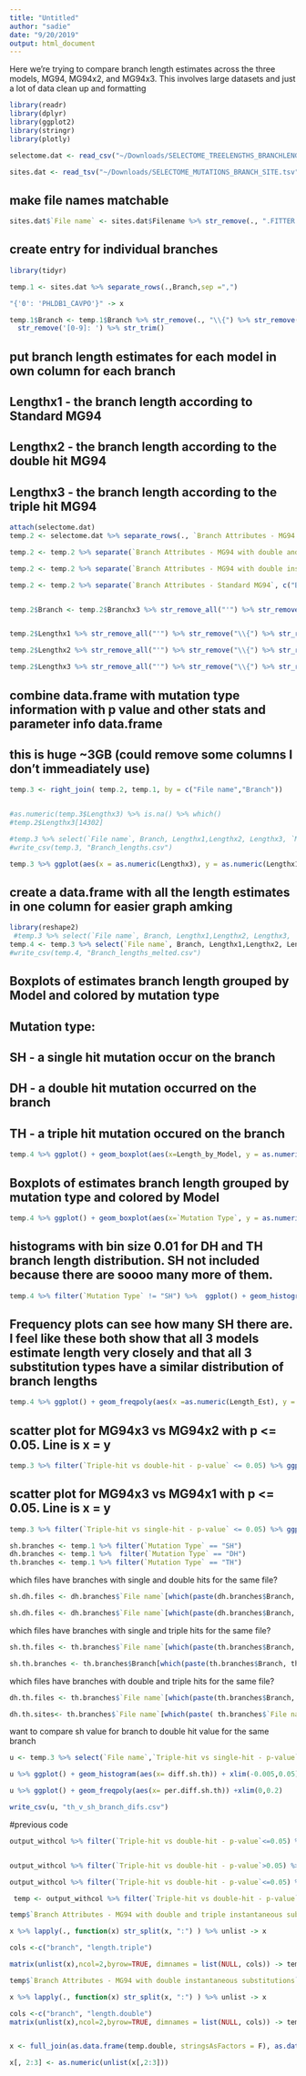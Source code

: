 ```yaml
---
title: "Untitled"
author: "sadie"
date: "9/20/2019"
output: html_document
---
```

Here we're trying to compare branch length estimates across the three models, MG94, MG94x2, and MG94x3. This involves large datasets and just a lot of data clean up and formatting

```r
library(readr)
library(dplyr)
library(ggplot2)
library(stringr)
library(plotly)
```

```r




selectome.dat <- read_csv("~/Downloads/SELECTOME_TREELENGTHS_BRANCHLENGTHS.csv")

sites.dat <- read_tsv("~/Downloads/SELECTOME_MUTATIONS_BRANCH_SITE.tsv")


```
## make file names matchable
```r
sites.dat$`File name` <- sites.dat$Filename %>% str_remove(., ".FITTER.json")
```

## create entry for individual branches
```r
library(tidyr)

temp.1 <- sites.dat %>% separate_rows(.,Branch,sep =",")

"{'0': 'PHLDB1_CAVPO'}" -> x

temp.1$Branch <- temp.1$Branch %>% str_remove(., "\\{") %>% str_remove(., "\\}") %>% str_remove_all(., "'") %>% 
  str_remove('[0-9]: ') %>% str_trim()
```


## put branch length estimates for each model in own column for each branch 
## Lengthx1 - the branch length according to Standard MG94
## Lengthx2 - the branch length according to the double hit MG94
## Lengthx3 - the branch length according to the triple hit MG94
```r
attach(selectome.dat)
temp.2 <- selectome.dat %>% separate_rows(., `Branch Attributes - MG94 with double and triple instantaneous substitutions`,`Branch Attributes - MG94 with double instantaneous substitutions`, `Branch Attributes - Standard MG94`, sep = ",")

temp.2 <- temp.2 %>% separate(`Branch Attributes - MG94 with double and triple instantaneous substitutions`, c("Branchx3", "Lengthx3"), sep = ":", convert = TRUE)

temp.2 <- temp.2 %>% separate(`Branch Attributes - MG94 with double instantaneous substitutions`, c("Branchx2", "Lengthx2"), sep = ":", convert = TRUE)

temp.2 <- temp.2 %>% separate(`Branch Attributes - Standard MG94`, c("Branchx1", "Lengthx1"), sep = ":", convert = TRUE)


temp.2$Branch <- temp.2$Branchx3 %>% str_remove_all("'") %>% str_remove("\\{") %>% str_remove("\\}") %>% str_trim()


temp.2$Lengthx1 %>% str_remove_all("'") %>% str_remove("\\{") %>% str_remove("\\}") %>% str_trim() -> temp.2$Lengthx1

temp.2$Lengthx2 %>% str_remove_all("'") %>% str_remove("\\{") %>% str_remove("\\}") %>% str_trim() -> temp.2$Lengthx2

temp.2$Lengthx3 %>% str_remove_all("'") %>% str_remove("\\{") %>% str_remove("\\}") %>% str_trim() -> temp.2$Lengthx3
```



## combine data.frame with mutation type information with p value and other stats and parameter info data.frame
## this is huge ~3GB (could remove some columns I don't immeadiately use)
```r
temp.3 <- right_join( temp.2, temp.1, by = c("File name","Branch"))


#as.numeric(temp.3$Lengthx3) %>% is.na() %>% which()
#temp.2$Lengthx3[14302]

#temp.3 %>% select(`File name`, Branch, Lengthx1,Lengthx2, Lengthx3, `Mutation Type`, `Double-hit vs single-hit - p-value`,`Triple-hit vs single-hit - p-value`,`Triple-hit vs double-hit - p-value`) %>% write_csv(., "Branch_lengths_small.csv")
#write_csv(temp.3, "Branch_lengths.csv")
```



```r
temp.3 %>% ggplot(aes(x = as.numeric(Lengthx3), y = as.numeric(Lengthx1)))+geom_point(aes(color = `Mutation Type`))+coord_cartesian(xlim = c(0,1), ylim = c(0,1))
```

## create a data.frame with all the length estimates in one column for easier graph amking
```r
library(reshape2)
 #temp.3 %>% select(`File name`, Branch, Lengthx1,Lengthx2, Lengthx3, `Mutation Type`)%>% head()
temp.4 <- temp.3 %>% select(`File name`, Branch, Lengthx1,Lengthx2, Lengthx3, `Mutation Type`, `Double-hit vs single-hit - p-value`,`Triple-hit vs single-hit - p-value`,`Triple-hit vs double-hit - p-value`)  %>%  melt(id.vars = c("File name","Branch", "Mutation Type", "Double-hit vs single-hit - p-value","Triple-hit vs single-hit - p-value", "Triple-hit vs double-hit - p-value"), variable.name = "Length_by_Model", value.name = "Length_Est") 
#write_csv(temp.4, "Branch_lengths_melted.csv")
```

## Boxplots of estimates branch length grouped by Model and colored by mutation type
## Mutation type:
## SH - a single hit mutation occur on the branch
## DH - a double hit mutation occurred on the branch
## TH - a triple hit mutation occured on the branch
```r
temp.4 %>% ggplot() + geom_boxplot(aes(x=Length_by_Model, y = as.numeric(Length_Est), color = `Mutation Type`))+ ylim(0,1)
```
## Boxplots of estimates branch length grouped by mutation type and colored by Model
```r
temp.4 %>% ggplot() + geom_boxplot(aes(x=`Mutation Type`, y = as.numeric(Length_Est), color = Length_by_Model))+ ylim(0,1)
```

## histograms with bin size 0.01 for DH and TH branch length distribution. SH not included because there are soooo many more of them. 
```r
temp.4 %>% filter(`Mutation Type` != "SH") %>%  ggplot() + geom_histogram(aes(x = as.numeric(Length_Est), y = (..count..)/sum(..count..), fill =Length_by_Model), position = "dodge", binwidth = 0.01)+ facet_grid(~`Mutation Type`, scales = "free_y")+ xlim(0,0.5)
```


## Frequency plots can see how many SH there are. I feel like these both show that all 3 models estimate length very closely and that all 3 substitution types have a similar distribution of branch lengths
```r
temp.4 %>% ggplot() + geom_freqpoly(aes(x =as.numeric(Length_Est), y = (..count..)/sum(..count..), color =Length_by_Model), position = "dodge", binwidth = 0.01)+ facet_grid(~`Mutation Type`)+ xlim(0,0.5)
```


## scatter plot for MG94x3 vs MG94x2 with p <= 0.05.  Line is x = y 
```r
temp.3 %>% filter(`Triple-hit vs double-hit - p-value` <= 0.05) %>% ggplot()+geom_point(aes(x = as.numeric(Lengthx3), y= as.numeric(Lengthx2), color = `Mutation Type`)) + coord_cartesian(xlim = c(0,5), ylim = c(0,5))+geom_abline(slope = 1, intercept = 0)
```

## scatter plot for MG94x3 vs MG94x1 with p <= 0.05.  Line is x = y 
```r
temp.3 %>% filter(`Triple-hit vs single-hit - p-value` <= 0.05) %>% ggplot()+geom_point(aes(x = as.numeric(Lengthx3), y= as.numeric(Lengthx1), color = `Mutation Type`)) + coord_cartesian(xlim = c(0,5), ylim = c(0,5)) + geom_abline(slope = 1, intercept = 0)+facet_grid(.~`Mutation Type`)

```

```r

sh.branches <- temp.1 %>% filter(`Mutation Type` == "SH") 
dh.branches <- temp.1 %>%  filter(`Mutation Type` == "DH")
th.branches <- temp.1 %>% filter(`Mutation Type` == "TH")

```

which files have branches with single and double hits for the same file?
```r
sh.dh.files <- dh.branches$`File name`[which(paste(dh.branches$Branch, dh.branches$`File name`) %in% paste(sh.branches$Branch, sh.branches$`File name`))]

sh.dh.files <- dh.branches$`File name`[which(paste(dh.branches$Branch, dh.branches$`File name`, dh.branches$`Site Position`) %in% paste(sh.branches$Branch, sh.branches$`File name`, sh.branches$`Site Position`))]
```

which files have branches with single and triple hits for the same file?

```r
sh.th.files <- th.branches$`File name`[which(paste(th.branches$Branch, th.branches$`File name`) %in% paste(sh.branches$Branch, sh.branches$`File name`))]

sh.th.branches <- th.branches$Branch[which(paste(th.branches$Branch, th.branches$`File name`) %in% paste(sh.branches$Branch, sh.branches$`File name`))]
```


which files have branches with double and triple hits for the same file?

```r
dh.th.files <- th.branches$`File name`[which(paste(th.branches$Branch, th.branches$`File name`) %in% paste(dh.branches$Branch, dh.branches$`File name`))]

dh.th.sites<- th.branches$`File name`[which(paste( th.branches$`File name`, th.branches$`Site Position`) %in% paste( dh.branches$`File name`, dh.branches$`Site Position`))]
```

want to compare sh value for branch to double hit value for the same branch

```r
u <- temp.3 %>% select(`File name`,`Triple-hit vs single-hit - p-value`, Lengthx1, Lengthx3,Branch) %>% filter(`File name` %in% sh.th.files, Branch %in% sh.th.branches) %>% mutate(diff.sh.th = as.numeric(Lengthx1) - as.numeric(Lengthx3), per.diff.sh.th = abs(as.numeric(Lengthx1) - as.numeric(Lengthx3))/as.numeric(Lengthx1)) 

u %>% ggplot() + geom_histogram(aes(x= diff.sh.th)) + xlim(-0.005,0.05)

u %>% ggplot() + geom_freqpoly(aes(x= per.diff.sh.th)) +xlim(0,0.2) 

write_csv(u, "th_v_sh_branch_difs.csv")
```

#previous code
```r

output_withcol %>% filter(`Triple-hit vs double-hit - p-value`<=0.05) %>% ggplot(aes(x = `Tree Length - MG94 with double and triple instantaneous substitutions`, y = `rate at which 3 nucleotides are changed instantly within a single codon`))+geom_point()+coord_cartesian(xlim = c(0,10), ylim = c(0,10))


output_withcol %>% filter(`Triple-hit vs double-hit - p-value`>0.05) %>% ggplot(aes(x = `Tree Length - MG94 with double and triple instantaneous substitutions`, y = `rate at which 3 nucleotides are changed instantly within a single codon`))+geom_point()+coord_cartesian(xlim = c(0,10), ylim = c(0,10))
```

```r
output_withcol %>% filter(`Triple-hit vs double-hit - p-value`<=0.05) %>% select(`File name`)

 temp <- output_withcol %>% filter(`Triple-hit vs double-hit - p-value`<=0.05, `File name` == "ENSGT00680000099768.Euteleostomi.004.nex") %>% select(`Branch Attributes - MG94 with double and triple instantaneous substitutions`, `Branch Attributes - MG94 with double instantaneous substitutions`) 

temp$`Branch Attributes - MG94 with double and triple instantaneous substitutions`  %>% str_remove_all(.,"\\{") %>% str_remove_all(.,"\\}")%>% str_split(., ",") -> x

x %>% lapply(., function(x) str_split(x, ":") ) %>% unlist -> x

cols <-c("branch", "length.triple")

matrix(unlist(x),ncol=2,byrow=TRUE, dimnames = list(NULL, cols)) -> temp.triple

temp$`Branch Attributes - MG94 with double instantaneous substitutions`  %>% str_remove_all(.,"\\{") %>% str_remove_all(.,"\\}")%>% str_split(., ",") -> x

x %>% lapply(., function(x) str_split(x, ":") ) %>% unlist -> x

cols <-c("branch", "length.double")
matrix(unlist(x),ncol=2,byrow=TRUE, dimnames = list(NULL, cols)) -> temp.double


x <- full_join(as.data.frame(temp.double, stringsAsFactors = F), as.data.frame(temp.triple, stringsAsFactors = F), by = "branch")

x[, 2:3] <- as.numeric(unlist(x[,2:3]))
```



